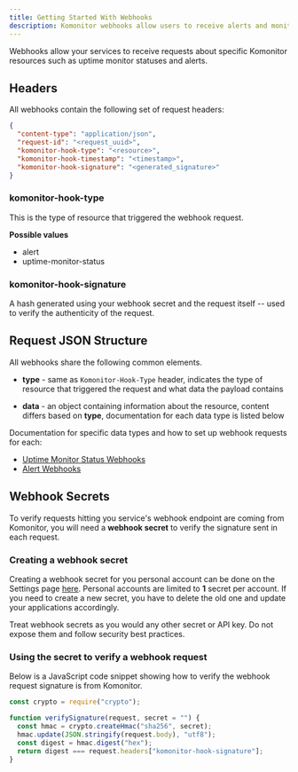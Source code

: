 ```yaml
---
title: Getting Started With Webhooks
description: Komonitor webhooks allow users to receive alerts and monitor status updates via a webhook endpoint.
---
```


Webhooks allow your services to receive requests about specific Komonitor resources such as uptime monitor statuses and alerts.

## Headers

All webhooks contain the following set of request headers:

```json
{
  "content-type": "application/json",
  "request-id": "<request_uuid>",
  "komonitor-hook-type": "<resource>",
  "komonitor-hook-timestamp": "<timestamp>",
  "komonitor-hook-signature": "<generated_signature>"
}
```

### komonitor-hook-type

This is the type of resource that triggered the webhook request.

**Possible values**

- alert
- uptime-monitor-status

### komonitor-hook-signature

A hash generated using your webhook secret and the request itself -- used to verify the authenticity of the request.

## Request JSON Structure

All webhooks share the following common elements.

- **type** - same as `Komonitor-Hook-Type` header, indicates the type of resource that triggered the request and what data the payload contains

- **data** - an object containing information about the resource, content differs based on **type**, documentation for each data type is listed below

Documentation for specific data types and how to set up webhook requests for each:

- [Uptime Monitor Status Webhooks](/docs/webhooks/uptime-monitor-status)
- [Alert Webhooks](/docs/webhooks/alert)

## Webhook Secrets

To verify requests hitting you service's webhook endpoint are coming from Komonitor, you will need a **webhook secret** to verify the signature sent in each request.

### Creating a webhook secret

Creating a webhook secret for you personal account can be done on the Settings page [here](/app/settings).
Personal accounts are limited to **1** secret per account. If you need to create a new secret, you have to delete the old one and
update your applications accordingly.

Treat webhook secrets as you would any other secret or API key. Do not expose them and follow security best practices.

### Using the secret to verify a webhook request

Below is a JavaScript code snippet showing how to verify the webhook request signature is from Komonitor.

```typescript
const crypto = require("crypto");

function verifySignature(request, secret = "") {
  const hmac = crypto.createHmac("sha256", secret);
  hmac.update(JSON.stringify(request.body), "utf8");
  const digest = hmac.digest("hex");
  return digest === request.headers["komonitor-hook-signature"];
}
```
